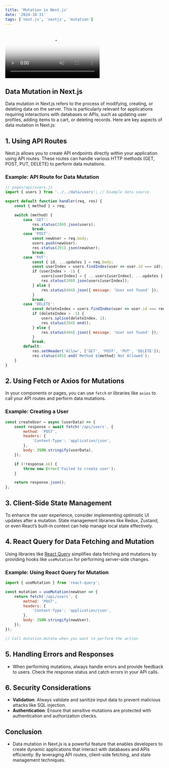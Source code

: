 ---
title: 'Mutation in Next.js'
date: '2024-10-31'
tags: ['next.js', 'nextjs', 'mutation']
---

<Video
    id="6h649f2fB9Q"
    src="/video/mutation.mp4"
    poster="/images/mutation.jpg"
    controls={true}
    autoplay={false}
    loop={true}
    muted={true}
    crossOrigin="anonymous"
/>

## Data Mutation in Next.js

Data mutation in Next.js refers to the process of modifying, creating, or deleting data on the server. This is particularly relevant for applications requiring interactions with databases or APIs, such as updating user profiles, adding items to a cart, or deleting records. Here are key aspects of data mutation in Next.js:

## 1. Using API Routes

Next.js allows you to create API endpoints directly within your application using API routes. These routes can handle various HTTP methods (GET, POST, PUT, DELETE) to perform data mutations.

### Example: API Route for Data Mutation

```javascript
// pages/api/users.js
import { users } from '../../data/users'; // Example data source

export default function handler(req, res) {
    const { method } = req;

    switch (method) {
        case 'GET':
            res.status(200).json(users);
            break;
        case 'POST':
            const newUser = req.body;
            users.push(newUser);
            res.status(201).json(newUser);
            break;
        case 'PUT':
            const { id, ...updates } = req.body;
            const userIndex = users.findIndex(user => user.id === id);
            if (userIndex > -1) {
                users[userIndex] = { ...users[userIndex], ...updates };
                res.status(200).json(users[userIndex]);
            } else {
                res.status(404).json({ message: 'User not found' });
            }
            break;
        case 'DELETE':
            const deleteIndex = users.findIndex(user => user.id === req.body.id);
            if (deleteIndex > -1) {
                users.splice(deleteIndex, 1);
                res.status(204).end();
            } else {
                res.status(404).json({ message: 'User not found' });
            }
            break;
        default:
            res.setHeader('Allow', ['GET', 'POST', 'PUT', 'DELETE']);
            res.status(405).end(`Method ${method} Not Allowed`);
    }
}
```

## 2. Using Fetch or Axios for Mutations

In your components or pages, you can use `fetch` or libraries like `axios` to call your API routes and perform data mutations.

### Example: Creating a User

```javascript
const createUser = async (userData) => {
    const response = await fetch('/api/users', {
        method: 'POST',
        headers: {
            'Content-Type': 'application/json',
        },
        body: JSON.stringify(userData),
    });

    if (!response.ok) {
        throw new Error('Failed to create user');
    }

    return response.json();
};
```

## 3. Client-Side State Management

To enhance the user experience, consider implementing optimistic UI updates after a mutation. State management libraries like Redux, Zustand, or even React’s built-in context can help manage local state effectively.

## 4. React Query for Data Fetching and Mutation

Using libraries like [React Query](https://react-query.tanstack.com/) simplifies data fetching and mutations by providing hooks like `useMutation` for performing server-side changes.

### Example: Using React Query for Mutation

```javascript
import { useMutation } from 'react-query';

const mutation = useMutation(newUser => {
    return fetch('/api/users', {
        method: 'POST',
        headers: {
            'Content-Type': 'application/json',
        },
        body: JSON.stringify(newUser),
    });
});

// Call mutation.mutate when you want to perform the action
```

## 5. Handling Errors and Responses

- When performing mutations, always handle errors and provide feedback to users. Check the response status and catch errors in your API calls.

## 6. Security Considerations

- **Validation**: Always validate and sanitize input data to prevent malicious attacks like SQL injection.
- **Authentication**: Ensure that sensitive mutations are protected with authentication and authorization checks.

## Conclusion

- Data mutation in Next.js is a powerful feature that enables developers to create dynamic applications that interact with databases and APIs efficiently. By leveraging API routes, client-side fetching, and state management techniques.
